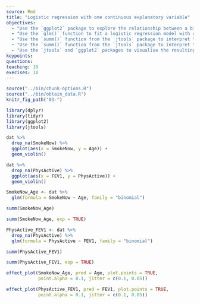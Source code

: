 ---
source: Rmd
title: "Logistic regression with one continuous explanatory variable"
objectives:
  - "Use the `ggplot2` package to explore the relationship between a binary response variable and a continuous explanatory variable."
  - "Use the `glm()` function to fit a logistic regression model with one continuous explanatory variable."
  - "Use the `summ()` function from the `jtools` package to interpret the model output in terms of the log odds."
  - "Use the `summ()` function from the `jtools` package to interpret the model output in terms of the odds ratio."
  - "Use the `jtools` and `ggplot2` packages to visualise the resulting model."
keypoints:
questions:
teaching: 10
execises: 10
---

```{r, include=FALSE}
source("../bin/chunk-options.R")
source("../bin/obtain_data.R")
knitr_fig_path("03-")

library(dplyr)
library(tidyr)
library(ggplot2)
library(jtools)
```


```{r explore SmokeNow_Age}
dat %>%
  drop_na(SmokeNow) %>%
  ggplot(aes(x = SmokeNow, y = Age)) +
  geom_violin() 
```

```{r explore PhysActive_FEV1}
dat %>%
  drop_na(PhysActive) %>%
  ggplot(aes(x = FEV1, y = PhysActive)) +
  geom_violin() 
```


```{r fit SmokeNow_Age}
SmokeNow_Age <- dat %>%
  glm(formula = SmokeNow ~ Age, family = "binomial")

summ(SmokeNow_Age)

summ(SmokeNow_Age, exp = TRUE)
```

```{r fit PhysActive_FEV1}
PhysActive_FEV1 <- dat %>%
  drop_na(PhysActive) %>%
  glm(formula = PhysActive ~ FEV1, family = "binomial")

summ(PhysActive_FEV1)

summ(PhysActive_FEV1, exp = TRUE)
```

```{r plot SmokeNow_Age}
effect_plot(SmokeNow_Age, pred = Age, plot.points = TRUE,
            point.alpha = 0.1, jitter = c(0.1, 0.05))
```

```{r plot PhysActive_FEV1}
effect_plot(PhysActive_FEV1, pred = FEV1, plot.points = TRUE,
            point.alpha = 0.1, jitter = c(0.1, 0.05))
```

